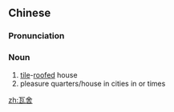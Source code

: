 ==Chinese==
{{zh-forms}}

===Pronunciation===
{{zh-pron
|m=wǎshè
|c=ngaa5 se3
|cat=n
}}

===Noun===
{{zh-noun}}

# [[tile]]-[[roofed]] house
# pleasure quarters/house in cities in {{w|Song dynasty|Song}} or {{w|Yuan dynasty|Yuan}} times

[[zh:瓦舍]]